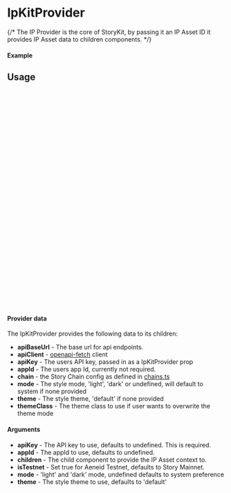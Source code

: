 

<Meta of={IpKitProviderStory} title="Providers/IpKitProvider" />

# IpKitProvider

{/* The IP Provider is the core of StoryKit, by passing it an IP Asset ID it provides IP Asset data to children components. */}

#### Example

<Canvas of={IpKitProviderStory.Default} />

<Controls />

## Usage

```ts
// wrap your app with the IpKitProvider

import { IpKitProvider } from "@story-protocol/ipkit"
import ExampleComponent from './ExampleComponent'

const ExampleApp = () => {
  return (
    <IpKitProvider
      apiKey={API_KEY}
      isTestnet={true}
    >
      <ExampleComponent />
    </IpKitProvider>
  );
};

export default ExampleApp;
```

```ts
import { useIpKit } from "@story-protocol/ipkit"

const ExampleComponent = () => {

  const { defaultCurrency, chain } = useIpKit()

  return (
    <div className="flex flex-col bg-background">
      <div className="text-sm text-foreground">name: {chain.name}</div>
      <div className="text-sm text-foreground">currency name: {defaultCurrency.name}</div>
      ...
    </div>
  );
};

export default ExampleComponent;
```

#### Provider data

The IpKitProvider provides the following data to its children:

- **apiBaseUrl** - The base url for api endpoints.
- **apiClient** - [openapi-fetch](https://openapi-ts.dev/openapi-fetch/) client
- **apiKey** - The users API key, passed in as a IpKitProvider prop
- **appId** - The users app Id, currently not required.
- **chain** - the Story Chain config as defined in [chains.ts](https://github.com/storyprotocol/storykit/blob/main/packages/storykit/src/constants/chains.ts)
- **mode** - The style mode, 'light', 'dark' or undefined, will default to system if none provided
- **theme** - The style theme, 'default' if none provided
- **themeClass** - The theme class to use if user wants to overwrite the theme mode

#### Arguments

- **apiKey** - The API key to use, defaults to undefined. This is required.
- **appId** - The appId to use, defaults to undefined.
- **children** - The child component to provide the IP Asset context to.
- **isTestnet** - Set true for Aeneid Testnet, defaults to Story Mainnet.
- **mode** - 'light' and 'dark' mode, undefined defaults to system preference
- **theme** - The style theme to use, defaults to 'default'
